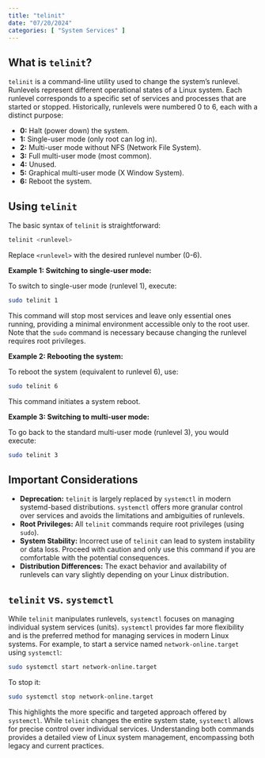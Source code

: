```yaml
---
title: "telinit"
date: "07/20/2024"
categories: [ "System Services" ]
---
```

## What is `telinit`?

`telinit` is a command-line utility used to change the system's runlevel.  Runlevels represent different operational states of a Linux system.  Each runlevel corresponds to a specific set of services and processes that are started or stopped.  Historically, runlevels were numbered 0 to 6, each with a distinct purpose:

* **0:** Halt (power down) the system.
* **1:** Single-user mode (only root can log in).
* **2:** Multi-user mode without NFS (Network File System).
* **3:** Full multi-user mode (most common).
* **4:** Unused.
* **5:** Graphical multi-user mode (X Window System).
* **6:** Reboot the system.


## Using `telinit`

The basic syntax of `telinit` is straightforward:

```bash
telinit <runlevel>
```

Replace `<runlevel>` with the desired runlevel number (0-6).

**Example 1: Switching to single-user mode:**

To switch to single-user mode (runlevel 1), execute:

```bash
sudo telinit 1
```

This command will stop most services and leave only essential ones running, providing a minimal environment accessible only to the root user.  Note that the `sudo` command is necessary because changing the runlevel requires root privileges.


**Example 2: Rebooting the system:**

To reboot the system (equivalent to runlevel 6), use:

```bash
sudo telinit 6
```

This command initiates a system reboot.


**Example 3: Switching to multi-user mode:**

To go back to the standard multi-user mode (runlevel 3), you would execute:

```bash
sudo telinit 3
```


##  Important Considerations

* **Deprecation:**  `telinit` is largely replaced by `systemctl` in modern systemd-based distributions. `systemctl` offers more granular control over services and avoids the limitations and ambiguities of runlevels.
* **Root Privileges:**  All `telinit` commands require root privileges (using `sudo`).
* **System Stability:** Incorrect use of `telinit` can lead to system instability or data loss.  Proceed with caution and only use this command if you are comfortable with the potential consequences.
* **Distribution Differences:** The exact behavior and availability of runlevels can vary slightly depending on your Linux distribution.


## `telinit` vs. `systemctl`

While `telinit` manipulates runlevels, `systemctl` focuses on managing individual system services (units).  `systemctl` provides far more flexibility and is the preferred method for managing services in modern Linux systems.  For example, to start a service named `network-online.target` using `systemctl`:

```bash
sudo systemctl start network-online.target
```

To stop it:

```bash
sudo systemctl stop network-online.target
```

This highlights the more specific and targeted approach offered by `systemctl`.  While `telinit` changes the entire system state, `systemctl` allows for precise control over individual services.  Understanding both commands provides a detailed view of Linux system management, encompassing both legacy and current practices.

